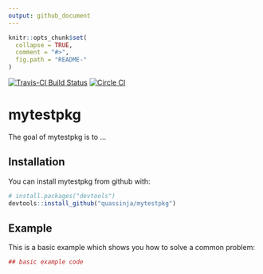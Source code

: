 ```yaml
---
output: github_document
---
```


<!-- README.md is generated from README.Rmd. Please edit that file -->

```r
knitr::opts_chunk$set(
  collapse = TRUE,
  comment = "#>",
  fig.path = "README-"
)
```

[![Travis-CI Build Status](https://travis-ci.org/quassinja/mytestpkg.svg?branch=master)](https://travis-ci.org/quassinja/mytestpkg)
[![Circle CI](https://circleci.com/gh/quassinja/mytestpkg.svg?style=shield&circle-token=:circle-token)](https://circleci.com/gh/quassinja/mytestpkg)


# mytestpkg

The goal of mytestpkg is to ...

## Installation

You can install mytestpkg from github with:

```r
# install.packages("devtools")
devtools::install_github("quassinja/mytestpkg")
```

## Example

This is a basic example which shows you how to solve a common problem:

```r
## basic example code
```
